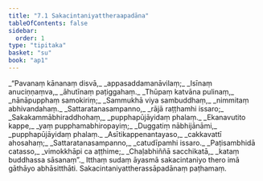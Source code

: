 ```yaml
---
title: "7.1 Sakacintaniyattheraapadāna"
tableOfContents: false
sidebar:
  order: 1
type: "tipitaka"
basket: "su"
book: "ap1"
---
```



<DynamicBreadcrumb />

<Division number="1" book="ap1">

<Paragraph number="1491" type="verses" book="ap1">
_“Pavanaṃ kānanaṃ disvā,_  
_appasaddamanāvilaṃ;_  
_Isīnaṃ anuciṇṇaṃva,_  
_āhutīnaṃ paṭiggahaṃ._  

</Paragraph>

</Division>
<Division number="2" book="ap1">

<Paragraph number="1492" type="verses" book="ap1">
_Thūpaṃ katvāna pulinaṃ,_  
_nānāpupphaṃ samokiriṃ;_  
_Sammukhā viya sambuddhaṃ,_  
_nimmitaṃ abhivandahaṃ._  

</Paragraph>

</Division>
<Division number="3" book="ap1">

<Paragraph number="1493" type="verses" book="ap1">
_Sattaratanasampanno,_  
_rājā raṭṭhamhi issaro;_  
_Sakakammābhiraddhohaṃ,_  
_pupphapūjāyidaṃ phalaṃ._  

</Paragraph>

</Division>
<Division number="4" book="ap1">

<Paragraph number="1494" type="verses" book="ap1">
_Ekanavutito kappe,_  
_yaṃ pupphamabhiropayiṃ;_  
_Duggatiṃ nābhijānāmi,_  
_pupphapūjāyidaṃ phalaṃ._  

</Paragraph>

</Division>
<Division number="5" book="ap1">

<Paragraph number="1495" type="verses" book="ap1">
_Asītikappenantayaso,_  
_cakkavattī ahosahaṃ;_  
_Sattaratanasampanno,_  
_catudīpamhi issaro._  

</Paragraph>

</Division>
<Division number="6" book="ap1">

<Paragraph number="1496" type="verses" book="ap1">
_Paṭisambhidā catasso,_  
_vimokkhāpi ca aṭṭhime;_  
_Chaḷabhiññā sacchikatā,_  
_kataṃ buddhassa sāsanaṃ”._  

</Paragraph>

<Paragraph number="1497" book="ap1">
Itthaṃ sudaṃ āyasmā sakacintaniyo thero imā gāthāyo abhāsitthāti.

</Paragraph>
</Division>

<Paragraph number="1498" type="center" book="ap1">
Sakacintaniyattherassāpadānaṃ paṭhamaṃ.
</Paragraph>